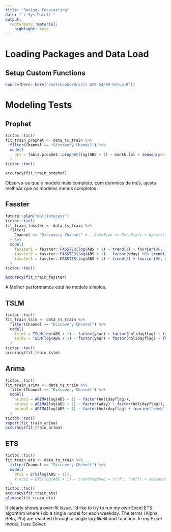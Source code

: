 ```yaml
---
title: "Ratings Forecasting"
date: "`r Sys.Date()`"
output:
  rmdformats::material:
    highlight: kate
---
```

# Loading Packages and Data Load
## Setup Custom Functions
```r
source(here::here("/notebooks/Brazil_W25-54/00-Setup.R"))
```

# Modeling Tests
## Prophet
```r
tictoc::tic()
fit_train_prophet <- data_ts_train %>%
  filter(Channel == "Discovery Channel") %>%
  model(
    pr1 = fable.prophet::prophet(log(ABS + 1) ~ month.lbl + season(period = 24*15) + season(period = 7*24*15) + holiday(holidays_brazil_prophet))
  )
tictoc::toc()

accuracy(fit_train_prophet)
```

Observa-se que o modelo mais completo, com dummies de mês, ajusta melhoAr que os modelos menos completos.

## Fasster
```r
future::plan("multiprocess")
tictoc::tic()
fit_train_fasster <- data_ts_train %>%
  filter(
    Channel == "Discovery Channel" # , DateTime >= DateStart + dyears(1)
  ) %>%
  model(
    fasster1 = fasster::FASSTER(log(ABS + 1) ~ trend(1) + fourier(96, 12) + holidayflag),
    fasster2 = fasster::FASSTER(log(ABS + 1) ~ factor(wday) %S% trend(1) + fourier(96, 6) + holidayflag),
    fasster3 = fasster::FASSTER(log(ABS + 1) ~ trend(2) + fourier(96, 6) + fourier(24 * 4 * 7, 6) + holidayflag)
  )
tictoc::toc()

accuracy(fit_train_fasster)
```

A Melhor performamce está no modelo simples,

## TSLM
```r
tictoc::tic()
fit_train_tslm <- data_ts_train %>%
  filter(Channel == "Discovery Channel") %>%
  model(
    tslm1 = TSLM(log(ABS + 1) ~ factor(year) + factor(holidayflag) + factor(wday) + factor(month) + factor(time)),
    tslm2 = TSLM(log(ABS + 1) ~ factor(year) + factor(holidayflag) + fourier("week", K = 6) + fourier("day", K = 6)),
  )
tictoc::toc()
accuracy(fit_train_tslm)
```

## Arima
```r
tictoc::tic()
fit_train_arima <- data_ts_train %>%
  filter(Channel == "Discovery Channel") %>%
  model(
    arima1 = ARIMA(log(ABS + 1) ~ factor(holidayflag)),
    arima2 = ARIMA(log(ABS + 1) ~ factor(wday) + factor(holidayflag)),
    arima3 = ARIMA(log(ABS + 1) ~ factor(holidayflag) + fourier("week", K = 6) + fourier("day", K = 6))
  )
tictoc::toc()
report(fit_train_arima)
accuracy(fit_train_arima)
```

## ETS
```r
tictoc::tic()
fit_train_ets <- data_ts_train %>%
  filter(Channel == "Discovery Channel") %>%
  model(
    ets1 = ETS(log(ABS + 1)),
    # ets2 = ETS(log(ABS + 1) ~ trend(method = c("A", "Ad")) + season(method = c("A", "M"), period = "1 day")) It doesn't work b/c ETS is limited to 24 obs/period and I have 96.
  )
tictoc::toc()
accuracy(fit_train_ets)
glimpse(fit_train_ets)
```
It clearly shows a over-fit issue. 
I'd like to try to run my own Excel ETS algorithm where I do a single model for each weekday. The terms (Alpha, Beta, Phi) are reached through a single log-likelihood function. In my Excel model, I use Solver.